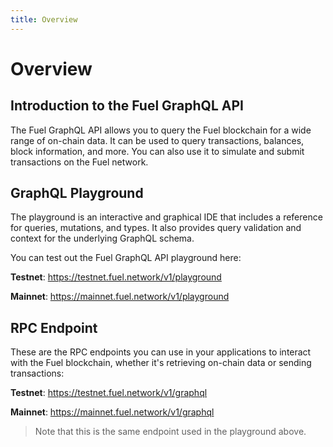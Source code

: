 ```yaml
---
title: Overview
---
```


# Overview

## Introduction to the Fuel GraphQL API

The Fuel GraphQL API allows you to query the Fuel blockchain for a wide range of on-chain data. It can be used to query transactions, balances, block information, and more. You can also use it to simulate and submit transactions on the Fuel network.

## GraphQL Playground

The playground is an interactive and graphical IDE that includes a reference for queries, mutations, and types. It also provides query validation and context for the underlying GraphQL schema.

You can test out the Fuel GraphQL API playground here:

**Testnet**: https://testnet.fuel.network/v1/playground

**Mainnet**: https://mainnet.fuel.network/v1/playground

## RPC Endpoint

These are the RPC endpoints you can use in your applications to interact with the Fuel blockchain, whether it's retrieving on-chain data or sending transactions:

**Testnet**: https://testnet.fuel.network/v1/graphql

**Mainnet**: https://mainnet.fuel.network/v1/graphql

> Note that this is the same endpoint used in the playground above.
